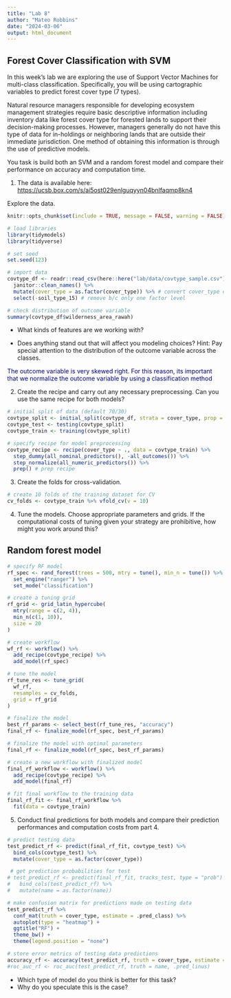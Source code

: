```yaml
---
title: "Lab 8"
author: "Mateo Robbins"
date: "2024-03-06"
output: html_document
---
```


## Forest Cover Classification with SVM

In this week's lab we are exploring the use of Support Vector Machines for multi-class classification. Specifically, you will be using cartographic variables to predict forest cover type (7 types).

Natural resource managers responsible for developing ecosystem management strategies require basic descriptive information including inventory data like forest cover type for forested lands to support their decision-making processes. However, managers generally do not have this type of data for in-holdings or neighboring lands that are outside their immediate jurisdiction. One method of obtaining this information is through the use of predictive models.

You task is build both an SVM and a random forest model and compare their performance on accuracy and computation time.

1.  The data is available here: <https://ucsb.box.com/s/ai5ost029enlguqyyn04bnlfaqmp8kn4>

Explore the data.

```r
knitr::opts_chunk$set(include = TRUE, message = FALSE, warning = FALSE)
```

```r
# load libraries
library(tidymodels)
library(tidyverse)
```

```r
# set seed
set.seed(123)
```

```r
# import data
covtype_df <- readr::read_csv(here::here("lab/data/covtype_sample.csv")) %>% 
  janitor::clean_names() %>% 
  mutate(cover_type = as.factor(cover_type)) %>% # convert cover_type column to un-ordered factor
  select(-soil_type_15) # remove b/c only one factor level
```

```r
# check distribution of outcome variable
summary(covtype_df$wilderness_area_rawah)
```


-   What kinds of features are we working with?

-   Does anything stand out that will affect you modeling choices? Hint: Pay special attention to the distribution of the outcome variable across the classes.

[The outcome variable is very skewed right. For this reason, its important that we normalize the outcome variable by using a classification method]{style="color:navy;"}

2.  Create the recipe and carry out any necessary preprocessing. Can you use the same recipe for both models?

```r
# initial split of data (default 70/30)
covtype_split <- initial_split(covtype_df, strata = cover_type, prop = 0.7)
covtype_test <- testing(covtype_split)
covtype_train <- training(covtype_split)
```


```r
# specify recipe for model preprocessing
covtype_recipe <- recipe(cover_type ~ ., data = covtype_train) %>%
  step_dummy(all_nominal_predictors(), -all_outcomes()) %>%
  step_normalize(all_numeric_predictors()) %>%
  prep() # prep recipe

```


3.  Create the folds for cross-validation.

```r
# create 10 folds of the training dataset for CV
cv_folds <- covtype_train %>% vfold_cv(v = 10)
```


4.  Tune the models. Choose appropriate parameters and grids. If the computational costs of tuning given your strategy are prohibitive, how might you work around this?

## Random forest model

```r
# specify RF model
rf_spec <- rand_forest(trees = 500, mtry = tune(), min_n = tune()) %>%
  set_engine("ranger") %>%
  set_mode("classification")
```

```r
# create a tuning grid
rf_grid <- grid_latin_hypercube(
  mtry(range = c(2, 4)), 
  min_n(c(1, 10)),
  size = 20
)
```

```r
# create workflow
wf_rf <- workflow() %>%
  add_recipe(covtype_recipe) %>%
  add_model(rf_spec)
```

```r
# tune the model
rf_tune_res <- tune_grid(
  wf_rf,
  resamples = cv_folds,
  grid = rf_grid
)
```


```r
# finalize the model
best_rf_params <- select_best(rf_tune_res, "accuracy")
final_rf <- finalize_model(rf_spec, best_rf_params)
```



```r
# finalize the model with optimal parameters
final_rf <- finalize_model(rf_spec, best_rf_params)

# create a new workflow with finalized model
final_rf_workflow <- workflow() %>%
  add_recipe(covtype_recipe) %>%
  add_model(final_rf)

# fit final workflow to the training data
final_rf_fit <- final_rf_workflow %>%
  fit(data = covtype_train)
```

5.  Conduct final predictions for both models and compare their prediction performances and computation costs from part 4.


```r
# predict testing data
test_predict_rf <- predict(final_rf_fit, covtype_test) %>%
  bind_cols(covtype_test) %>%
  mutate(cover_type = as.factor(cover_type))

 # get prediction probabilities for test
# test_predict_rf <- predict(final_rf_fit, tracks_test, type = "prob") %>%
#   bind_cols(test_predict_rf) %>%
#   mutate(name = as.factor(name))

# make confusion matrix for predictions made on testing data
test_predict_rf %>%
  conf_mat(truth = cover_type, estimate = .pred_class) %>%
  autoplot(type = "heatmap") +
  ggtitle("RF") +
  theme_bw() +
  theme(legend.position = "none")
```

```r
# store error metrics of testing data predictions
accuracy_rf <- accuracy(test_predict_rf, truth = cover_type, estimate = .pred_class)
#roc_auc_rf <- roc_auc(test_predict_rf, truth = name, .pred_linus)
```


-   Which type of model do you think is better for this task?
-   Why do you speculate this is the case?
